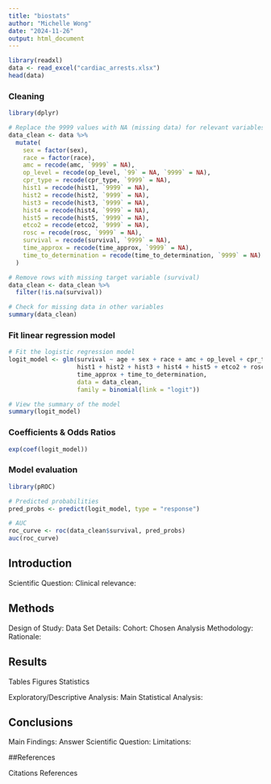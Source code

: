 ```yaml
---
title: "biostats"
author: "Michelle Wong"
date: "2024-11-26"
output: html_document
---
```


```r
library(readxl)
data <- read_excel("cardiac_arrests.xlsx")
head(data)
```

### Cleaning 
```r
library(dplyr)

# Replace the 9999 values with NA (missing data) for relevant variables
data_clean <- data %>%
  mutate(
    sex = factor(sex),
    race = factor(race),
    amc = recode(amc, `9999` = NA),
    op_level = recode(op_level, `99` = NA, `9999` = NA),
    cpr_type = recode(cpr_type, `9999` = NA),
    hist1 = recode(hist1, `9999` = NA),
    hist2 = recode(hist2, `9999` = NA),
    hist3 = recode(hist3, `9999` = NA),
    hist4 = recode(hist4, `9999` = NA),
    hist5 = recode(hist5, `9999` = NA),
    etco2 = recode(etco2, `9999` = NA),
    rosc = recode(rosc, `9999` = NA),
    survival = recode(survival, `9999` = NA),
    time_approx = recode(time_approx, `9999` = NA),
    time_to_determination = recode(time_to_determination, `9999` = NA)
  )

# Remove rows with missing target variable (survival)
data_clean <- data_clean %>%
  filter(!is.na(survival))

# Check for missing data in other variables
summary(data_clean)

```

### Fit linear regression model 
```r
# Fit the logistic regression model
logit_model <- glm(survival ~ age + sex + race + amc + op_level + cpr_type + 
                   hist1 + hist2 + hist3 + hist4 + hist5 + etco2 + rosc + 
                   time_approx + time_to_determination, 
                   data = data_clean, 
                   family = binomial(link = "logit"))

# View the summary of the model
summary(logit_model)

```

### Coefficients & Odds Ratios 
```r
exp(coef(logit_model))
```

### Model evaluation 
```r
library(pROC)

# Predicted probabilities
pred_probs <- predict(logit_model, type = "response")

# AUC
roc_curve <- roc(data_clean$survival, pred_probs)
auc(roc_curve)
```

## Introduction

Scientific Question:
Clinical relevance:

## Methods

Design of Study:
Data Set Details:
Cohort:
Chosen Analysis Methodology:
Rationale:

## Results

Tables
Figures
Statistics

Exploratory/Descriptive Analysis:
Main Statistical Analysis:

## Conclusions

Main Findings:
Answer Scientific Question:
Limitations:

##References

Citations
References